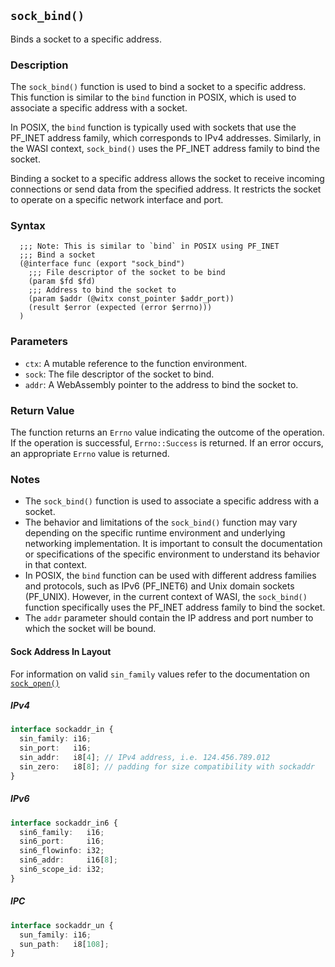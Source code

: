 ## `sock_bind()`

Binds a socket to a specific address.

### Description

The `sock_bind()` function is used to bind a socket to a specific address. This function is similar to the `bind` function in POSIX, which is used to associate a specific address with a socket.

In POSIX, the `bind` function is typically used with sockets that use the PF_INET address family, which corresponds to IPv4 addresses. Similarly, in the WASI context, `sock_bind()` uses the PF_INET address family to bind the socket.

Binding a socket to a specific address allows the socket to receive incoming connections or send data from the specified address. It restricts the socket to operate on a specific network interface and port.

### Syntax

```ebnf
  ;;; Note: This is similar to `bind` in POSIX using PF_INET
  ;;; Bind a socket
  (@interface func (export "sock_bind")
    ;;; File descriptor of the socket to be bind
    (param $fd $fd)
    ;;; Address to bind the socket to
    (param $addr (@witx const_pointer $addr_port))
    (result $error (expected (error $errno)))
  )
```
### Parameters

- `ctx`: A mutable reference to the function environment.
- `sock`: The file descriptor of the socket to bind.
- `addr`: A WebAssembly pointer to the address to bind the socket to.

### Return Value

The function returns an `Errno` value indicating the outcome of the operation. If the operation is successful, `Errno::Success` is returned. If an error occurs, an appropriate `Errno` value is returned.

### Notes

- The `sock_bind()` function is used to associate a specific address with a socket.
- The behavior and limitations of the `sock_bind()` function may vary depending on the specific runtime environment and underlying networking implementation. It is important to consult the documentation or specifications of the specific environment to understand its behavior in that context.
- In POSIX, the `bind` function can be used with different address families and protocols, such as IPv6 (PF_INET6) and Unix domain sockets (PF_UNIX). However, in the current context of WASI, the `sock_bind()` function specifically uses the PF_INET address family to bind the socket.
- The `addr` parameter should contain the IP address and port number to which the socket will be bound.


#### Sock Address In Layout

For information on valid `sin_family` values refer to the documentation on [`sock_open()`](/docs/api-reference/wasix/sock_open#address-family-values)

##### IPv4

```typescript
interface sockaddr_in {
  sin_family: i16;
  sin_port:   i16;
  sin_addr:   i8[4]; // IPv4 address, i.e. 124.456.789.012
  sin_zero:   i8[8]; // padding for size compatibility with sockaddr
}
```

##### IPv6

```typescript
interface sockaddr_in6 {
  sin6_family:   i16;
  sin6_port:     i16;
  sin6_flowinfo: i32;
  sin6_addr:     i16[8];
  sin6_scope_id: i32;
}
```

##### IPC

```typescript
interface sockaddr_un {
  sun_family: i16;
  sun_path:   i8[108];
}
```